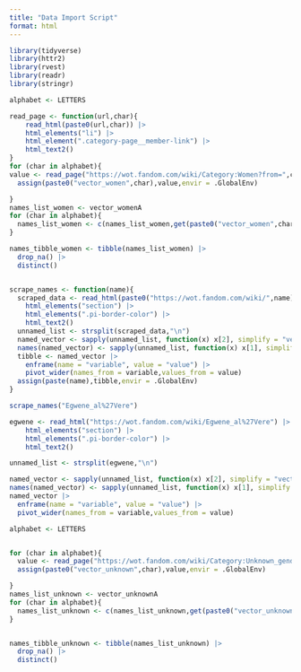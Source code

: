 ```yaml
---
title: "Data Import Script"
format: html
---
```


```r
library(tidyverse)
library(httr2)
library(rvest)
library(readr)
library(stringr)
```

```r

alphabet <- LETTERS

read_page <- function(url,char){
    read_html(paste0(url,char)) |> 
    html_elements("li") |> 
    html_element(".category-page__member-link") |>
    html_text2()
}
for (char in alphabet){
value <- read_page("https://wot.fandom.com/wiki/Category:Women?from=",char)
  assign(paste0("vector_women",char),value,envir = .GlobalEnv)

}
names_list_women <- vector_womenA
for (char in alphabet){
  names_list_women <- c(names_list_women,get(paste0("vector_women",char)))
}

names_tibble_women <- tibble(names_list_women) |> 
  drop_na() |> 
  distinct()



```

```r
scrape_names <- function(name){
  scraped_data <- read_html(paste0("https://wot.fandom.com/wiki/",name)) |> 
    html_elements("section") |> 
    html_elements(".pi-border-color") |>
    html_text2()
  unnamed_list <- strsplit(scraped_data,"\n")
  named_vector <- sapply(unnamed_list, function(x) x[2], simplify = "vector")
  names(named_vector) <- sapply(unnamed_list, function(x) x[1], simplify = "vector")
  tibble <- named_vector |> 
    enframe(name = "variable", value = "value") |> 
    pivot_wider(names_from = variable,values_from = value)
  assign(paste(name),tibble,envir = .GlobalEnv)
}

scrape_names("Egwene_al%27Vere")

egwene <- read_html("https://wot.fandom.com/wiki/Egwene_al%27Vere") |> 
    html_elements("section") |> 
    html_elements(".pi-border-color") |>
    html_text2()

unnamed_list <- strsplit(egwene,"\n")

named_vector <- sapply(unnamed_list, function(x) x[2], simplify = "vector")
names(named_vector) <- sapply(unnamed_list, function(x) x[1], simplify = "vector")
named_vector |> 
  enframe(name = "variable", value = "value") |> 
  pivot_wider(names_from = variable,values_from = value)

```
```r
alphabet <- LETTERS


for (char in alphabet){
  value <- read_page("https://wot.fandom.com/wiki/Category:Unknown_gender?from=",char)
  assign(paste0("vector_unknown",char),value,envir = .GlobalEnv)

}
names_list_unknown <- vector_unknownA
for (char in alphabet){
  names_list_unknown <- c(names_list_unknown,get(paste0("vector_unknown",char)))
}


names_tibble_unknown <- tibble(names_list_unknown) |> 
  drop_na() |> 
  distinct()

```


